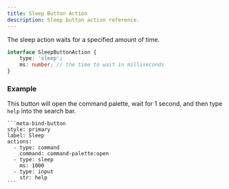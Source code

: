 ```yaml
---
title: Sleep Button Action
description: Sleep button action reference.
---
```


The sleep action waits for a specified amount of time.

```ts
interface SleepButtonAction {
	type: 'sleep';
	ms: number; // the time to wait in milliseconds
}
```

### Example

This button will open the command palette, wait for 1 second, and then type `help` into the search bar.

````custom_markdown {7-8}
```meta-bind-button
style: primary
label: Sleep
actions:
  - type: command
    command: command-palette:open
  - type: sleep
    ms: 1000
  - type: input
    str: help
```
````
